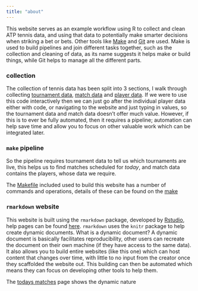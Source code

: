 ```yaml
---
title: "about"
---
```


This website serves as an example workflow using R to collect and clean ATP tennis data, and using that data to potentially make smarter decisions when striking a bet or bets.  Other tools like [Make](https://www.gnu.org/software/make/) and [Git](https://git-scm.com/) are used.  Make is used to build pipelines and join different tasks together, such as the collection and cleaning of data, as its name suggests it helps make or build things, while Git helps to manage all the different parts.

### collection

The collection of tennis data has been split into 3 sections, I walk through collecting [tournament data](tournament-data-collection.html), [match data](match-data-collection.html) and [player data](player-data-collection.html).   If we were to use this code interactively then we can just go after the individual player data either with code, or navigating to the website and just typing in values, so the tournament data and match data doesn't offer much value.  However, if this is to ever be fully automated, then it requires a pipeline; automation can help save time and allow you to focus on other valuable work which can be integrated later.  

### `make` pipeline

So the pipeline requires tournament data to tell us which tournaments are live, this helps us to find matches scheduled for _today_, and match data contains the players, whose data we require.

The [Makefile]() included used to build this website has a number of commands and operations, details of these can be found on the [make](make.html)

### `rmarkdown` website

This website is built using the `rmarkdown` package, developed by [Rstudio](), help pages can be found [here]().  `rmarkdown` uses the `knitr` package to help create dynamic documents.   What is a dynamic document?  A dynamic document is basically facilitates reproducibility, other users can recreate the document on their own machine (if they have access to the same data).  It also allows you to build entire websites (like this one) which can host content that changes over time, with little to no input from the creator once they scaffolded the website out.  This building can then be automated which means they can focus on developing other tools to help them.

The [todays matches](todays-matches.html) page shows the dynamic nature